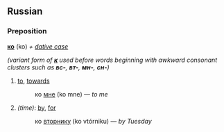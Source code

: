 == Russian ==
=== Preposition ===
'''[[к|ко]]''' (ko) ''+ [[dative case]]''

''(variant form of '''[[к]]''' used before words beginning with awkward consonant clusters such as '''вс-''', '''вт-''', '''мн-''', '''сн-''')''
# [[to]], [[towards]]
#:ко [[я|мне]] (ko mne) — ''to me''
#''(time)'': [[by]], [[for]]
#:ко [[вторник|вторнику]] (ko vtórniku) — ''by Tuesday''
